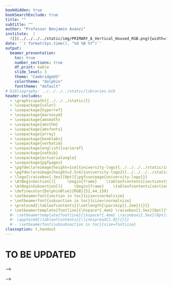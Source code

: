 ```yaml
---
bookHidden: true
bookSearchExclude: true
title: ""
subtitle: ""
author: "Professor Benjamin Avanzi"
institute:  |
  ![](../../../../static/img/PRIMARY_A_Vertical_Housed_RGB.png){width=1.2in}  
date: '`r format(Sys.time(), "%d %B %Y")`'
output:
  beamer_presentation:
    toc: true
    number_sections: true
    df_print: kable
    slide_level: 3
    theme: "CambridgeUS"  
    colortheme: "dolphin"  
    fonttheme: "default"
# bibliography: ../../../../static/libraries.bib
header-includes:
  - \graphicspath{{../../../static/}}
  - \usepackage{color}
  - \usepackage{hyperref}
  - \usepackage{marvosym}
  - \usepackage{amsmath}
  - \usepackage{amsthm}
  - \usepackage{amsfonts}
  - \usepackage{array}
  - \usepackage{booktabs}
  - \usepackage{verbatim}
  - \usepackage[english]{varioref}
  - \usepackage{natbib}
  - \usepackage{actuarialangle}
  - \usepackage{pgfpages}   
  - \pgfdeclareimage[height=1cm]{university-logo}{../../../../static/img/PRIMARY_A_Vertical_Housed_RGB.png}
  - \pgfdeclareimage[height=2.5cm]{university-logo2}{../../../../static/img/PRIMARY_A_Vertical_Housed_RGB.png}
  - \logo{\raisebox{-3ex}[0pt]{\pgfuseimage{university-logo}}}
  - \AtBeginSection[]{     \begin{frame}    \tableofcontents[sectionstyle=show/shaded,subsectionstyle=hide/hide/hide]     \end{frame}  \addtocounter{framenumber}{-1}}
  - \AtBeginSubsection[]{     \begin{frame}    \tableofcontents[sectionstyle=show/hide,subsectionstyle=show/shaded/hide]      \end{frame}  \addtocounter{framenumber}{-1}} # to remove this you need to also change "slide_level" to 2
  - \definecolor{DolphinBlue}{RGB}{51,44,159}
  - \setbeamerfont{section in toc}{size=\normalsize}
  - \setbeamerfont{subsection in toc}{size=\normalsize}
  - \pretocmd{\tableofcontents}{\setlength{\parskip}{.2em}}{}{}
  - \setbeamertemplate{footline}{\hspace*{.4em} \raisebox{1.5ex}[0pt]{\textcolor{DolphinBlue}{\insertframenumber/\inserttotalframenumber}}}
  #- \setbeamertemplate{footline}{\hspace*{.4em} \raisebox{1.5ex}[0pt]{\textcolor{DolphinBlue}{\insertframenumber}}}
  #- \apptocmd{\tableofcontents}{\linespread{1.0}}{}{}
  # - \setbeamerfont{subsubsection in toc}{size=fontsize}
classoption: t,handout
---
```


# TO BE UPDATED

<!-- <!-- To use the template: --> -->
<!-- 1. Uncomment everything below this line -->
<!-- 2. Uncomment bibliography in the header above and check file path -->
<!-- 3. Remove in the header at the very top (this is to hide the template): -->
<!--   bookHidden: true -->
<!--   bookSearchExclude: true -->
<!-- 4. Rename Title and Subtitle -->
<!-- 5. Remove this list -->
<!-- 6. Use Template -->

<!-- <!-- To include images: --> -->
<!-- ```{r fig.align='center',out.width="100%", echo=F} -->
<!-- include_graphics(sprintf("%s/XXX.png", graphics_path), error = F)  -->
<!-- ``` -->

<!-- ```{r setup, include=FALSE} -->
<!-- library(knitr) -->

<!-- ### Change these two variables to change name of image folder and output file -->
<!-- # -->
<!-- graphics_folder <- "week-X" -->
<!-- output_name <- "21-IAS-XXX-lec" # change latest slides below, too! -->

<!-- ### Do not change the following unless you know what you are doing -->
<!-- # output width -->
<!-- options(width = 70) -->
<!-- source(sprintf("%s/static/slide-setup.R", rprojroot::find_root(".Rprofile"))) -->
<!-- graphics_path <-  sprintf("/img/%s", graphics_folder)    # Directory of where files are kept for this page -->

<!-- if (exists("output_type") && output_type == "beamer") { -->
<!--   graphics_path <-  sprintf("%s/static/img/%s", root_dir, graphics_folder)    # Directory of where files are kept for this page -->
<!-- } -->
<!-- ``` -->

<!-- ```{r, eval=F, include=F} -->
<!-- # Run this chunk to export to pdf -->
<!-- # Make sure that the setup chunk is run first -->
<!-- #  (to set graphics_folder and output_name) -->
<!-- #   -->
<!-- #  The file is also saved before running this file -->
<!-- output_type <- "beamer" -->

<!-- # install.packages("rprojroot") -->
<!-- root_dir <- rprojroot::find_root(".Rprofile")                               # Directory of Project -->
<!-- output_dir <- sprintf("%s/static/output", root_dir)                         # Directory of output pdfs -->
<!-- curr_file <- sprintf("%s/index.Rmd", getwd()) -->
<!-- ### Use this and run the lines from graphics_folder to render() to create pdf -->
<!-- rmarkdown::render(input = curr_file, output_file = output_name, output_dir = output_dir) -->

<!-- ### Other notes to self -->
<!-- #The first 4 lines. -->
<!-- #```{r test, output.lines=4} -->
<!-- #``` -->
<!-- #Remove the first 8 lines. -->
<!-- #```{r test, output.lines=-(1:8)} -->
<!-- #``` -->
<!-- #From 8 to 15. -->
<!-- #```{r test, output.lines=8:15} -->
<!-- #``` -->

<!-- # install.packages("formatR") -->
<!-- # collapse=TRUE #for collapsing output with code -->
<!-- ``` -->

<!-- # References {.allowframebreaks}  -->

